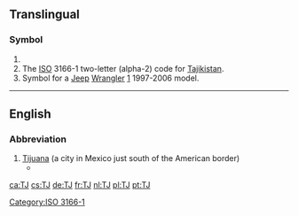 {{also|tj|.tj|tj.}}
==Translingual==

===Symbol===
{{head|mul|symbol}}

# {{SI-unit-abb|tera|joule|[[work]] or [[energy]]}}
# The [[ISO]] 3166-1 two-letter (alpha-2) code for [[Tajikistan]].
# Symbol for a [[Jeep]] [[Wrangler]] [http://en.wikipedia.org/wiki/Jeep_Wrangler#TJ_.281996-2006.29] 1997-2006 model.

[[Category:ISO 3166-1]]
----
==English==

===Abbreviation===
{{head|en|abbreviation}}

# [[Tijuana]] (a city in Mexico just south of the American border)
#* {{quote-book|passage=That was when Customs stopped every car at the S. D. border and checked for drugs, which reminds me of the first time I went to '''TJ'''—Tijuana, Mexico.|url=https://books.google.com/books?isbn=1682134822|year=2016|author=Mike Salazar|title=Steak & Cherry Pie}}

[[ca:TJ]]
[[cs:TJ]]
[[de:TJ]]
[[fr:TJ]]
[[nl:TJ]]
[[pl:TJ]]
[[pt:TJ]]